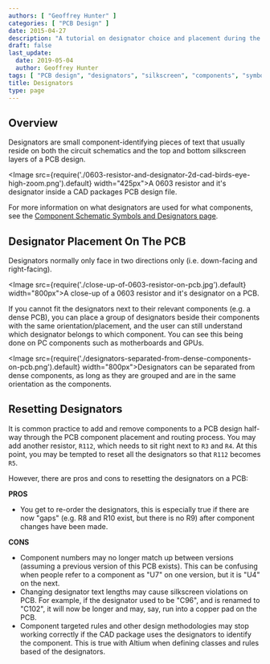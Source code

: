 ```yaml
---
authors: [ "Geoffrey Hunter" ]
categories: [ "PCB Design" ]
date: 2015-04-27
description: "A tutorial on designator choice and placement during the PCB design process."
draft: false
last_update:
  date: 2019-05-04
  author: Geoffrey Hunter
tags: [ "PCB design", "designators", "silkscreen", "components", "symbols", "placement" ]
title: Designators
type: page
---
```


## Overview

Designators are small component-identifying pieces of text that usually reside on both the circuit schematics and the top and bottom silkscreen layers of a PCB design.

<Image src={require('./0603-resistor-and-designator-2d-cad-birds-eye-high-zoom.png').default} width="425px">A 0603 resistor and it's designator inside a CAD packages PCB design file.</Image>

For more information on what designators are used for what components, see the [Component Schematic Symbols and Designators page](/electronics/circuit-design/component-schematic-symbols-and-designators/).

## Designator Placement On The PCB

Designators normally only face in two directions only (i.e. down-facing and right-facing).

<Image src={require('./close-up-of-0603-resistor-on-pcb.jpg').default} width="800px">A close-up of a 0603 resistor and it's designator on a PCB.</Image>

If you cannot fit the designators next to their relevant components (e.g. a dense PCB), you can place a group of designators beside their components with the same orientation/placement, and the user can still understand which designator belongs to which component. You can see this being done on PC components such as motherboards and GPUs.

<Image src={require('./designators-separated-from-dense-components-on-pcb.png').default} width="800px">Designators can be separated from dense components, as long as they are grouped and are in the same orientation as the components.</Image>

## Resetting Designators

It is common practice to add and remove components to a PCB design half-way through the PCB component placement and routing process. You may add another resistor, `R112`, which needs to sit right next to `R3` and `R4`. At this point, you may be tempted to reset all the designators so that `R112` becomes `R5`.

However, there are pros and cons to resetting the designators on a PCB:

**PROS**

* You get to re-order the designators, this is especially true if there are now "gaps" (e.g. R8 and R10 exist, but there is no R9) after component changes have been made.

**CONS**

* Component numbers may no longer match up between versions (assuming a previous version of this PCB exists). This can be confusing when people refer to a component as "U7" on one version, but it is "U4" on the next.
* Changing designator text lengths may cause silkscreen violations on PCB. For example, if the designator used to be "C96", and is renamed to "C102", it will now be longer and may, say, run into a copper pad on the PCB.
* Component targeted rules and other design methodologies may stop working correctly if the CAD package uses the designators to identify the component. This is true with Altium when defining classes and rules based of the designators.
